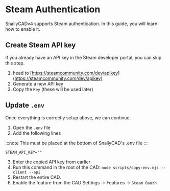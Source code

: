 # Steam Authentication

SnailyCADv4 supports Steam authentication. In this guide, you will learn how to enable it.

## Create Steam API key

If you already have an API key in the Steam developer portal, you can skip this step.

1. head to [https://steamcommunity.com/dev/apikey](https://steamcommunity.com/dev/apikey)
2. Generate a new API key
3. Copy the `Key` (these will be used later)

## Update `.env`

Once everything is correctly setup above, we can continue.

1. Open the `.env` file
2. Add the following lines

:::note
This must be placed at the bottom of SnailyCAD's .env file
:::

```txt
STEAM_API_KEY=""
```

3. Enter the copied API key from earlier
4. Run this command in the root of the CAD: `node scripts/copy-env.mjs --client --api`
5. Restart the entire CAD.
6. Enable the feature from the CAD Settings -> Features -> `Steam Oauth`
